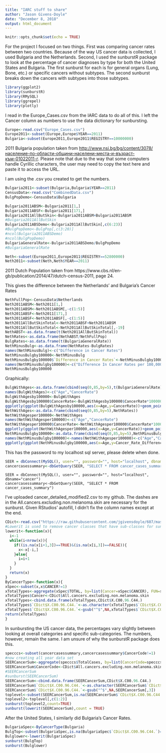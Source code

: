 ---
title: "IARC stuff to share"
author: "Jason Givens-Doyle"
date: "December 8, 2018"
output: html_document
---

```{r setup, include=FALSE}
knitr::opts_chunk$set(echo = TRUE)
```

For the project I focused on two things.  First was comparing cancer rates between two countries.  Because of the way US cancer data is collected, I used Bulgaria and the Netherlands.  Second, I used the sunburstR package to look at the percentage of cancer diagnoses by type for both the United States and Bulgaria.  The first sunburst for each is for general organs (Lung, Bone, etc.) or specific cancers without subtypes.  The second sunburst breaks down the cancers with subtypes into those subtypes.  


```{r}
library(ggplot2)
library(sunburstR)
library(RMySQL)
library(ggrepel)
library(plotly)
```

I read in the Europe_Cases.csv from the IARC data to do all of this.  I left the Cancer column as numbers to use the data dictionary for sunbursting.  


```{r}
Europe<-read.csv("Europe_Cases.csv")
Europe2011<-subset(Europe,Europe$YEAR==2011)
Bulgaria<-subset(Europe2011,Europe2011$REGISTRY==10000000)
```

2011 Bulgaria population taken from [http://www.nsi.bg/bg/content/3078/население-по-области-общини-населени-места-и-възраст-към-01022011-г](http://www.nsi.bg/bg/content/3078/население-по-области-общини-населени-места-и-възраст-към-01022011-г).  Please note that due to the way that some computers handle Cyrillic characters, the user may need to copy the text here and paste it to access the URL.

I am using the .csv you created to get the numbers.

```{r}
Bulgaria2011<-subset(Bulgaria,Bulgaria$YEAR==2011)
CensusData<-read.csv("CombinedData.csv")
BulgPopDemo<-CensusData$Bulgaria
```

```{r}
Bulgaria2011ABSM<-Bulgaria2011[1,]
Bulgaria2011ABSF<-Bulgaria2011[171,]
Bulgaria2011AllButSkin<-Bulgaria2011ABSM+Bulgaria2011ABSM
#Bulgaria2011AllButSkin
Bulgaria2011ABSDemo<-Bulgaria2011AllButSkin[,c(6:23)]
#BulgPopDemo<-BulgPop[,c(3:20)]
#ncol(Bulgaria2011ABSDemo)
#ncol(BulgPopDemo)
BulgariaGeneralRate<-Bulgaria2011ABSDemo/BulgPopDemo
#BulgariaGeneralRate
```

```{r}
Neth<-subset(Europe2011,Europe2011$REGISTRY==52800000)
Neth2011<-subset(Neth,Neth$YEAR==2011)
```

2011 Dutch Population taken from https://www.cbs.nl/en-gb/publication/2014/47/dutch-census-2011, page 24.

This gives the difference between the Netherlands' and Bulgaria's Cancer Rates

```{r}
NethFullPop<-CensusData$Netherlands
Neth2011ABSM<-Neth2011[1,]
Neth2011ABSM<-Neth2011ABSM[,-c(1:5)]
Neth2011ABSF<-Neth2011[171,]
Neth2011ABSF<-Neth2011ABSF[,-c(1:5)]
Neth2011AllButSkinTotal<-Neth2011ABSF+Neth2011ABSM
Neth2011AllButSkinTotal<-Neth2011AllButSkinTotal[,-19]
NethABST<-as.data.frame(t(Neth2011AllButSkinTotal))
NethRates<-as.data.frame(NethABST/NethFullPop)
BulgRates<-as.data.frame(t(BulgariaGeneralRate))
NethMinusBulg<-as.data.frame(NethRates-BulgRates)
names(NethMinusBulg)<-c("Difference in Cancer Rates")
NethMinusBulgby100000<-NethMinusBulg
NethMinusBulgby100000$`Difference in Cancer Rates`<-NethMinusBulgby100000$`Difference in Cancer Rates`*100000
names(NethMinusBulgby100000)<-c("Difference In Cancer Rates per 100,000")
NethMinusBulgby100000
```

Graphically:

```{r}
BulgWithAges<-as.data.frame(cbind(seq(0,85,by=5),t(BulgariaGeneralRate)))
names(BulgWithAges)<-c("Age","CancerRate")
BulgWithAgesby100000<-BulgWithAges
BulgWithAgesby100000$CancerRate<-BulgWithAgesby100000$CancerRate*100000
ggplotly(ggplot(BulgWithAgesby100000,aes(x=Age,y=CancerRate))+geom_point()+ggtitle("Bulgarian Cancer Rate per 100,000 by Five Year Age Group, 2011"))
NethWithAges<-as.data.frame(cbind(seq(0,85,by=5),NethRates))
NethWithAgesper100000<-NethWithAges
names(NethWithAgesper100000)<-c("Age","CancerRate")
NethWithAgesper100000$CancerRate<-NethWithAgesper100000$CancerRate*1000000
ggplotly(ggplot(NethWithAgesper100000,aes(x=Age,y=CancerRate))+geom_point()+ggtitle("Netherlands Cancer Rate per 100,000 by Five Year Age Group, 2011"))
NethMinusBulgby100000<-as.data.frame(cbind(seq(0,85,by=5),NethMinusBulgby100000))
names(NethMinusBulgby100000)<-names(NethWithAgesper100000)<-c("Age","Cancer_Rate_Difference")
ggplotly(ggplot(NethMinusBulgby100000,aes(x=Age,y=Cancer_Rate_Difference))+geom_point()+ggtitle("Netherlands/Bulgaria Cancer Rate Difference per 100,000 by Five Year Age Group, 2011"))
```

This has the password to my localhost sql server, please delete when done.

```{r, include=FALSE}
SEER = dbConnect(MySQL(), user="", password="", host="localhost", dbname="cancer") 
cancercasessummary<-dbGetQuery(SEER, "SELECT * FROM cancer_cases_summary")
```

```
SEER = dbConnect(MySQL(), user="", password="", host="localhost", dbname="cancer") 
cancercasessummary<-dbGetQuery(SEER, "SELECT * FROM cancer_cases_summary")
```

I've uploaded cancer_detailed_modified2.csv to my github. The dashes are in the All.cancers.excluding.non.melanoma.skin are necessary for the sunburst.  Given RStudios' autofill, I didn't fix the column names except at the end. 

```{r}
CDict<-read.csv("https://raw.githubusercontent.com/jgivensdoyle/607/master/cancer_detailed_modified2.csv",stringsAsFactors = FALSE)
#Lowerit is used to remove cancer classes that have sub-classes for sunbursting
lowerit<-function(x){
  i<-1
  while(i<nrow(x)){
    if((is.na(x[i+1,3])==TRUE)&(is.na(x[i,3])==FALSE)){
      x<-x[-i,]
    }else{
      i=i+1
    }
  }
  return(x)
}
ByCancerType<-function(x){
xSpec<-subset(x,x$CANCER!=1)
xTotalTypes<-aggregate(xSpec$TOTAL, by=list(Cancer=xSpec$CANCER), FUN=sum)
xTotalTypes$Cancer<-CDict$All.cancers.excluding.non.melanoma.skin
xTotalTypes<-cbind.data.frame(xTotalTypes,CDict$X.C00.96.C44.)
xTotalTypes$`CDict$X.C00.96.C44.`<-as.character(xTotalTypes$`CDict$X.C00.96.C44.`)
xTotalTypes$`CDict$X.C00.96.C44.`<-gsub("^$",NA,xTotalTypes$`CDict$X.C00.96.C44.`)
return(xTotalTypes)
}
```

In sunbursting the US cancer data, the percentages vary slightly between looking at overall categories and specific sub-categories.  The numbers, however, remain the same.  I am unsure of why the sunburstR package does this.

```{r}
specccs<-subset(cancercasessummary,cancercasessummary$CancerCode!=1)
#now creating all year data set
SEERCancerSum<-aggregate(specccs$TotalCases, by=list(CancerCode=specccs$CancerCode), FUN=sum)
SEERCancerSum$CancerCode<-CDict$All.cancers.excluding.non.melanoma.skin
#SEERCancerSum
#sunburst(SEERCancerSum)
SEERCancerSum<-cbind.data.frame(SEERCancerSum,CDict$X.C00.96.C44.)
SEERCancerSum$`CDict$X.C00.96.C44.`<-as.character(SEERCancerSum$`CDict$X.C00.96.C44.`)
SEERCancerSum$`CDict$X.C00.96.C44.`<-gsub("^$",NA,SEERCancerSum[,3])
toplevel<-subset(SEERCancerSum,is.na(SEERCancerSum$`CDict$X.C00.96.C44.`)==FALSE)
toplevel2<-toplevel[,c(1:2)]
sunburst(toplevel2,count=TRUE)
sunburst(lowerit(SEERCancerSum),count = TRUE)
```
After the United States, I similarly did Bulgaria's Cancer Rates.

```{r}
BulgariaSpec<-ByCancerType(Bulgaria)
BulgTop<-subset(BulgariaSpec,is.na(BulgariaSpec$`CDict$X.C00.96.C44.`)==FALSE)
Bulglower<-lowerit(BulgariaSpec)
sunburst(BulgTop)
sunburst(Bulglower)
```
